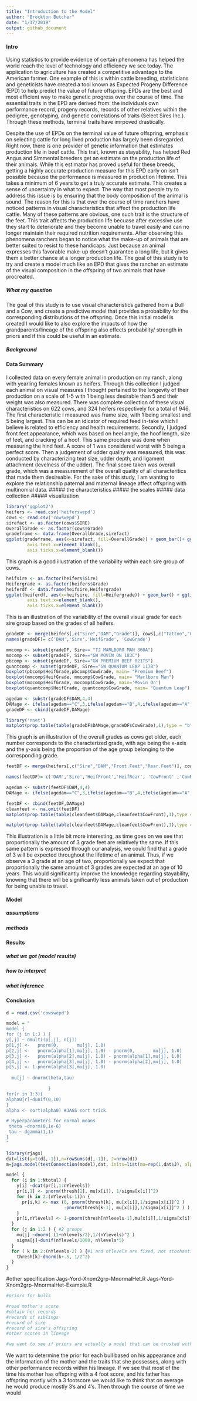 ```yaml
---
title: "Introduction to the Model"
author: "Brockton Butcher"
date: "1/17/2019"
output: github_document
---
```


#### Intro
Using statistics to provide evidence of certain phenomena has helped the world reach the level of technology and efficiency we see today. The application to agriculture has created a competitive advantage to the American farmer. One example of this is within cattle breeding, statisticians and geneticists have created a tool known as Expected Progeny Difference (EPD) to help predict the value of future offspring.  EPDs are the best and most efficient way to make genetic progress over the course of time. The essential traits in the EPD are derived from: the individuals own performance record, progeny records, records of other relatives within the pedigree, genotyping, and genetic correlations of traits (Select Sires Inc.). Through these methods, terminal traits have imrpoved drastically.

Despite the use of EPDs on the terminal value of future offspring, emphasis on selecting cattle for long lived production has largely been disregarded. Right now, there is one provider of genetic information that estimates production life in beef cattle. This trait, known as stayability, has helped Red Angus and Simmental breeders get an estimate on the production life of their animals. While this estimator has proved useful for these breeds, getting a highly accurate production measure for this EPD early on isn't possible because the performance is measured in production lifetime. This takes a minimum of 6 years to get a truly accurate estimate. This creates a sense of uncertainty in what to expect. The way that most people try to address this issue is by ensuring that the body composition of the animal is sound. The reason for this is that over the course of time ranchers have noticed patterns in visual characteristics that affect the production life cattle. Many of these patterns are obvious, one such trait is the structure of the feet. This trait affects the production life becuase after excessive use they start to deteriorate and they become unable to travel easily and can no longer maintain their required nutrition requirements. After observing this phenomena ranchers began to notice what the make-up of animals that are better suited to resist to these handicaps. Just because an animal expresses this favorable make-up doesn't guarantee a long life, but it gives them a better chance at a longer production life. The goal of this study is to try and create a model much like an EPD that gives the rancher an estimate of the visual composition in the offspring of two animals that have procreated.

##### What my question
The goal of this study is to use visual characteristics gathered from a Bull and a Cow, and create a predictive model that provides a probability for the corresponding distributions of the offspring. Once this initial model is created I would like to also explore the impacts of how the grandparents/lineage of the offspring also effects probability/ strength in priors and if this could be useful in an estimate.

##### Background

#### Data Summary
I collected data on every female animal in production on my ranch, along with yearling females known as heifers. Through this collection I judged each animal on visual measures I thought pertained to the longevity of their production on a scale of 1-5 with 1 being less desirable than 5 and their weight was also measured. There was complete collection of these visual characteristics on 622 cows, and 324 heifers respectively for a total of 946. The first characteristic I measured was frame size, with 1 being smallest and 5 being largest. This can be an idicator of required feed in-take which I believe is related to efficiency and health requirements. Secondly, I judged front feet appearance, which was based on heel angle, the hoof length, size of feet,  and cracking of a hoof. This same procdure was done when measuring the hind feet. A score of 1 was considered worst with 5 being a perfect score. Then a judgement of udder quality was measured, this was conducted by characterizing teat size, udder depth, and ligament attachment (levelness of the udder). The final score taken was overall grade, which was a measurement of the overall quality of all characteritics that made them desireable. For the sake of this study, I am wanting to explore the relationship paternal and maternal lineage affect offspring with multinomial data.
##### the characteristics
##### the scales
##### data collection
##### visualization
```r
library('ggplot2')
heifers <- read.csv('heiferswepd')
cows <- read.csv('cowswepd')
sirefact <- as.factor(cows$SIRE)
OverallGrade <- as.factor(cows$Grade)
gradeframe <- data.frame(OverallGrade,sirefact)
ggplot(gradeframe, aes(x=sirefact, fill=OverallGrade)) + geom_bar()+ ggtitle("Overall Grade By Sire") + theme(axis.title.x=element_blank(),
        axis.text.x=element_blank(),
        axis.ticks.x=element_blank())


```

This graph is a good illustration of the variability within each sire group of cows.


```r
heifsire <- as.factor(heifers$Sire)
Heifergrade <- as.factor(heifers$Grade)
heiferdf <- data.frame(heifsire,Heifergrade)
ggplot(heiferdf, aes(x=heifsire, fill=Heifergrade)) + geom_bar() + ggtitle(" Heifer Overall Grade By Sire")+ theme(axis.title.x=element_blank(),
        axis.text.x=element_blank(),
        axis.ticks.x=element_blank())
```

This is an illustration of the variability of the overall visual grade for each sire group based on the grades of all heifers.


```r
gradeDF <- merge(heifers[,c("Sire","DAM","Grade")], cows[,c("Tattoo","Grade")], by.x="DAM",by.y="Tattoo")
names(gradeDF)= c('DAM','Sire','HeifGrade', 'CowGrade')
```







```r
mmcomp <- subset(gradeDF, Sire== "TJ MARLBORO MAN 360A")
mocomp <- subset(gradeDF, Sire=="GW MOVIN ON 183C")
pbcomp <- subset(gradeDF, Sire=="GW PREMIUM BEEF 021TS")
quantcomp <- subset(gradeDF, Sire=="GW QUANTUM LEAP 117B")
boxplot(pbcomp$HeifGrade,pbcomp$CowGrade, main= "Premium Beef")
boxplot(mmcomp$HeifGrade, mmcomp$CowGrade, main= "Marlboro Man")
boxplot(mocomp$HeifGrade, mocomp$CowGrade, main='Movin On')
boxplot(quantcomp$HeifGrade, quantcomp$CowGrade, main= "Quantum Leap")


```


```r
agedam <- substr(gradeDF$DAM,4,4)
DAMage <- ifelse(agedam=="C",3,ifelse(agedam=="B",4,ifelse(agedam=="A",5,ifelse(agedam=="Z",6,ifelse(agedam=="Y",7,ifelse(agedam=="X",8,ifelse(agedam=="W",9,ifelse(agedam=="U",10,ifelse(agedam=="T",11,ifelse(agedam=="1",7,ifelse(agedam=="5",10,0)))))))))))
gradeDF <- cbind(gradeDF,DAMage)
```




```r
library('nnet')
matplot(prop.table(table(gradeDF$DAMage,gradeDF$CowGrade),1),type = "b",xlab = "Age", ylab = "Proportion", lty = c(1,2,5), main= "Proportion of Overall Grades Based on Age")
```

This graph is an illustration of the overall grades as cows get older, each number corresponds to the characterized grade, with age being the x-axis and the y-axis being the proportion of the age group belonging to the corresponding grade.

```r

feetDF <- merge(heifers[,c("Sire","DAM","Front.Feet","Rear.Feet")], cows[,c("Tattoo","Front.Feet", "Rear.Feet")], by.x="DAM",by.y="Tattoo")

names(feetDF)= c('DAM','Sire','HeifFront','HeifRear', 'CowFront' ,'CowRear')

agedam <- substr(feetDF$DAM,4,4)
DAMage <- ifelse(agedam=="C",3,ifelse(agedam=="B",4,ifelse(agedam=="A",5,ifelse(agedam=="Z",6,ifelse(agedam=="Y",7,ifelse(agedam=="X",8,ifelse(agedam=="W",9,ifelse(agedam=="U",10,ifelse(agedam=="T",11,ifelse(agedam=="1",7,ifelse(agedam=="5",10,0)))))))))))

feetDF <- cbind(feetDF,DAMage)
cleanfeet <- na.omit(feetDF)
matplot(prop.table(table(cleanfeet$DAMage,cleanfeet$CowFront),1),type = "b",xlab = "Age", ylab = "Proportion", lty = c(1,2,5))

```

```r
matplot(prop.table(table(cleanfeet$DAMage,cleanfeet$CowFront),1),type = "b",xlab = "Age", ylab = "Proportion", lty = c(1,2,5), main= "Proportion of Front Feet Scores with Age")
```

This illustration is a little bit more interesting, as time goes on we see that proportionally the amount of 3 grade feet are relatively the same. If this same pattern is expressed through our analysis, we could find that a grade of 3 will be expected throughout the lifetime of an animal. Thus, if we observe a 3 grade at an age of two, proportionally we expect that proportionally the same amount of 3 grades are expected at an age of 10 years. This would significantly improve the knowledge regarding stayability, knowing that there will be significantly less animals taken out of production for being unable to travel.


#### Model
##### assumptions
##### methods

#### Results
##### what we got (model results)
##### how to interpret
##### what inference

#### Conclusion



```r
d = read.csv('cowswepd')

model = "
model {
for (j in 1:J ) {
y[,j] ~ dmulti(p[,j], n[j])
p[1,j] <-   pnorm(0,       mu[j], 1.0)
p[2,j] <-   pnorm(alpha[1],mu[j], 1.0) - pnorm(0,       mu[j], 1.0)
p[3,j] <-   pnorm(alpha[2],mu[j], 1.0) - pnorm(alpha[1],mu[j], 1.0)
p[4,j] <-   pnorm(alpha[3],mu[j], 1.0) - pnorm(alpha[2],mu[j], 1.0) 
p[5,j] <- 1-pnorm(alpha[3],mu[j], 1.0)
  
  mu[j] ~ dnorm(theta,tau)

                }
for(r in 1:3){
alpha0[r]~dunif(0,10)
}
alpha <- sort(alpha0) #JAGS sort trick

# Hyperparameters for normal means
 theta ~dnorm(0,1e-6)
 tau ~ dgamma(1,1)
}
"

library(rjags)
dat=list(y=t(d[,-1]),n=rowSums(d[,-1]), J=nrow(d))
m=jags.model(textConnection(model),dat, inits=list(mu=rep(1,dat$J), alpha0=1:3))
```




```r
model {
  for (i in 1:Ntotal) {
    y[i] ~dcat(pr[i,1:nYlevels])
    pr[i,1] <- pnorm(thresh[1], mu[x[i]], 1/sigma[x[i]]^2)
    for (k in 2:(nYlevels-1))n {
      pr[i,k] <- max (0, pnorm(thresh[k], mu[x[i]],1/sigma[x[i]]^2 )
                      -pnorm(thresh[k-1], mu[x[i]],1/sigma[x[i]]^2 ) )
    }
    pr[i,nYlevels] <- 1-pnorm(thresh[nYlevels-1],mu[x[i]],1/sigma[x[i]]^2 ) 
  }
  for (j in 1:2 ) { #2 groups
    mu[j] ~dnorm( (1+nYlevels/2),1/(nYlevels)^2 )
    sigma[j]~dunif(nYlevels/1000, nYlevels*5)
  }
  for ( k in 2:(nYlevels-2) ) {#1 and nYlevels are fixed, not stochastic 
    thresh[k]~dnorm(k+.5, 1/2^2)
  }
}
```


#other specification
Jags-Yord-Xnom2grp-MnormalHet.R
Jags-Yord-Xnom2grp-MnormalHet-Example.R




```r
#priors for bulls

#read mother's score
#obtain her records
#records of siblings
#record of sire
#record of sire's offspring
#other scores in lineage

#we want to see if priors are actually a model that can be trusted with resonable confidence based on no progeny for a bull when trying to predict


```

We want to determine the prior for each bull based on his appearance and the information of the mother and the traits that she possesses, along with other performance records within his lineage. If we see that most of the time his mother has offspring with a 4 foot score, and his father has offspring mostly with a 3 footscore we would like to think that on average he would produce mostly 3's and 4's. Then through the course of time we would 
